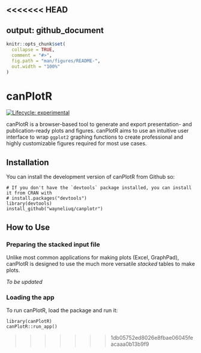 <<<<<<< HEAD
---
output: github_document
---

<!-- README.md is generated from README.Rmd. Please edit that file -->

```r
knitr::opts_chunk$set(
  collapse = TRUE,
  comment = "#>",
  fig.path = "man/figures/README-",
  out.width = "100%"
)
```

# canPlotR

<!-- badges: start -->

[![Lifecycle: experimental](https://img.shields.io/badge/lifecycle-experimental-orange.svg)](https://lifecycle.r-lib.org/articles/stages.html#experimental)

<!-- badges: end -->

canPlotR is a browser-based tool to generate and export presentation- and publication-ready plots and figures. canPlotR aims to use an intuitive user interface to wrap `ggplot2` graphing functions to create professional and highly customizable figures required for most use cases.

## Installation

You can install the development version of canPlotR from Github so:

```
# If you don't have the `devtools` package installed, you can install it from CRAN with
# install.packages("devtools")
library(devtools)
install_github("wayneliuq/canplotr")
```

## How to Use

### Preparing the stacked input file

Unlike most common applications for making plots (Excel, GraphPad), canPlotR is designed to use the much more versatile *stacked* tables to make plots.

*To be updated*

### Loading the app

To run canPlotR, load the package and run it:

```
library(canPlotR)
canPlotR::run_app()
```
>>>>>>> 1db05752ed8026e8fbae06045feacaaa0b13b9f9
